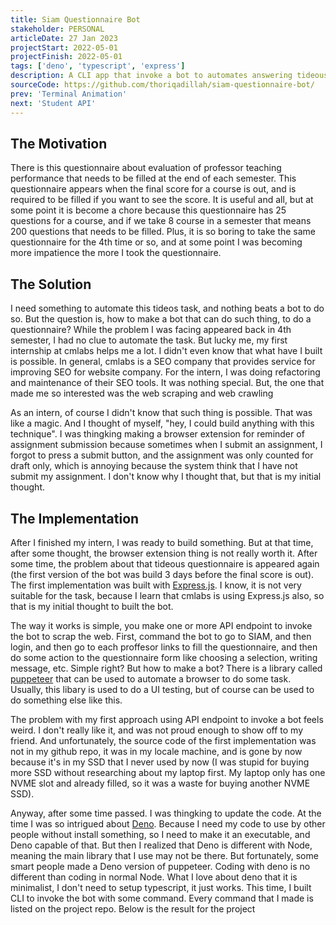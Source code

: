 ```yaml
---
title: Siam Questionnaire Bot
stakeholder: PERSONAL
articleDate: 27 Jan 2023
projectStart: 2022-05-01
projectFinish: 2022-05-01
tags: ['deno', 'typescript', 'express']
description: A CLI app that invoke a bot to automates answering tideous teacher questionnaires in SIAM UB. Written in Deno.js and Typescript with Puppeteer.js as a headless chrome bot library
sourceCode: https://github.com/thoriqadillah/siam-questionnaire-bot/
prev: 'Terminal Animation'
next: 'Student API'
---
```



## The Motivation
There is this questionnaire about evaluation of professor teaching performance that needs to be filled at the end of each semester. This questionnaire appears when the final score for a course is out, and is required to be filled if you want to see the score. It is useful and all, but at some point it is become a chore because this questionnaire has 25 questions for a course, and if we take 8 course in a semester that means 200 questions that needs to be filled. Plus, it is so boring to take the same questionnaire for the 4th time or so, and at some point I was becoming more impatience the more I took the questionnaire.

## The Solution
I need something to automate this tideos task, and nothing beats a bot to do so. But the question is, how to make a bot that can do such thing, to do a questionnaire? While the problem I was facing appeared back in 4th semester, I had no clue to automate the task. But lucky me, my first internship at cmlabs helps me a lot. I didn't even know that what have I built is possible. In general, cmlabs is a SEO company that provides service for improving SEO for website company. For the intern, I was doing refactoring and maintenance of their SEO tools. It was nothing special. But, the one that made me so interested was the web scraping and web crawling

As an intern, of course I didn't know that such thing is possible. That was like a magic. And I thought of myself, "hey, I could build anything with this technique". I was thingking making a browser extension for reminder of assignment submission because sometimes when I submit an assignment, I forgot to press a submit button, and the assignment was only counted for draft only, which is annoying because the system think that I have not submit my assignment. I don't know why I thought that, but that is my initial thought. 

## The Implementation
After I finished my intern, I was ready to build something. But at that time, after some thought, the browser extension thing is not really worth it. After some time, the problem about that tideous questionnaire is appeared again (the first version of the bot was build 3 days before the final score is out). The first implementation was built with [Express.js](https://expressjs.com/). I know, it is not very suitable for the task, because I learn that cmlabs is using Express.js also, so that is my initial thought to built the bot. 

The way it works is simple, you make one or more API endpoint to invoke the bot to scrap the web. First, command the bot to go to SIAM, and then login, and then go to each proffesor links to fill the questionnaire, and then do some action to the questionnaire form like choosing a selection, writing message, etc. Simple right? But how to make a bot? There is a library called [puppeteer](https://www.npmjs.com/package/puppeteer) that can be used to automate a browser to do some task. Usually, this libary is used to do a UI testing, but of course can be used to do something else like this. 

The problem with my first approach using API endpoint to invoke a bot feels weird. I don't really like it, and was not proud enough to show off to my friend. And unfortunately, the source code of the first implementation was not in my github repo, it was in my locale machine, and is gone by now because it's in my SSD that I never used by now (I was stupid for buying more SSD without researching about my laptop first. My laptop only has one NVME slot and already filled, so it was a waste for buying another NVME SSD).

Anyway, after some time passed. I was thingking to update the code. At the time I was so intrigued about [Deno](https://deno.land/). Because I need my code to use by other people without install something, so I need to make it an executable, and Deno capable of that. But then I realized that Deno is different with Node, meaning the main library that I use may not be there. But fortunately, some smart people made a Deno version of puppeteer. Coding with deno is no different than coding in normal Node. What I love about deno that it is minimalist, I don't need to setup typescript, it just works. This time, I built CLI to invoke the bot with some command. Every command that I made is listed on the project repo. Below is the result for the project

<Vid src='/siam-bot-result.mp4'/>